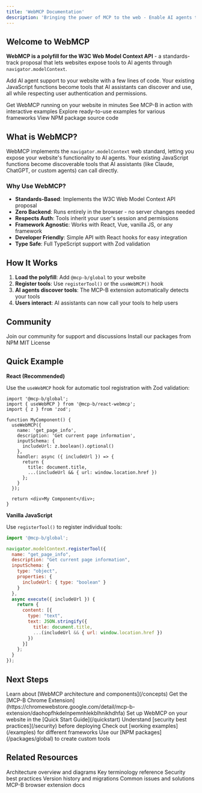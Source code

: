 ```yaml
---
title: 'WebMCP Documentation'
description: 'Bringing the power of MCP to the web - Enable AI agents to interact with your website through structured tools'
---
```


## Welcome to WebMCP

**WebMCP is a polyfill for the W3C Web Model Context API** - a standards-track proposal that lets websites expose tools to AI agents through `navigator.modelContext`.

Add AI agent support to your website with a few lines of code. Your existing JavaScript functions become tools that AI assistants can discover and use, all while respecting user authentication and permissions.

<CardGroup cols={2}>
  <Card
    title="Quick Start"
    icon="rocket"
    href="/quickstart"
  >
    Get WebMCP running on your website in minutes
  </Card>
  <Card
    title="Live Demo"
    icon="play"
    href="https://mcp-b.ai"
  >
    See MCP-B in action with interactive examples
  </Card>
  <Card
    title="Examples"
    icon="code"
    href="/examples"
  >
    Explore ready-to-use examples for various frameworks
  </Card>
  <Card
    title="NPM Packages"
    icon="npm"
    href="https://github.com/WebMCP-org/npm-packages"
  >
    View NPM package source code
  </Card>
</CardGroup>

## What is WebMCP?

WebMCP implements the `navigator.modelContext` web standard, letting you expose your website's functionality to AI agents. Your existing JavaScript functions become discoverable tools that AI assistants (like Claude, ChatGPT, or custom agents) can call directly.

### Why Use WebMCP?

- **Standards-Based**: Implements the W3C Web Model Context API proposal
- **Zero Backend**: Runs entirely in the browser - no server changes needed
- **Respects Auth**: Tools inherit your user's session and permissions
- **Framework Agnostic**: Works with React, Vue, vanilla JS, or any framework
- **Developer Friendly**: Simple API with React hooks for easy integration
- **Type Safe**: Full TypeScript support with Zod validation

## How It Works

1. **Load the polyfill**: Add `@mcp-b/global` to your website
2. **Register tools**: Use `registerTool()` or the `useWebMCP()` hook
3. **AI agents discover tools**: The MCP-B extension automatically detects your tools
4. **Users interact**: AI assistants can now call your tools to help users

## Community

<CardGroup cols={3}>
  <Card
    title="Discord"
    icon="discord"
    href="https://discord.gg/ZnHG4csJRB"
  >
    Join our community for support and discussions
  </Card>
  <Card
    title="NPM"
    icon="npm"
    href="https://www.npmjs.com/package/@mcp-b/transports"
  >
    Install our packages from NPM
  </Card>
  <Card
    title="License"
    icon="scale-balanced"
    href="https://github.com/WebMCP-org/npm-packages/blob/main/LICENSE"
  >
    MIT License
  </Card>
</CardGroup>

## Quick Example

**React (Recommended)**

Use the `useWebMCP` hook for automatic tool registration with Zod validation:

```tsx
import '@mcp-b/global';
import { useWebMCP } from '@mcp-b/react-webmcp';
import { z } from 'zod';

function MyComponent() {
  useWebMCP({
    name: 'get_page_info',
    description: 'Get current page information',
    inputSchema: {
      includeUrl: z.boolean().optional()
    },
    handler: async ({ includeUrl }) => {
      return {
        title: document.title,
        ...(includeUrl && { url: window.location.href })
      };
    }
  });

  return <div>My Component</div>;
}
```

**Vanilla JavaScript**

Use `registerTool()` to register individual tools:

```javascript
import '@mcp-b/global';

navigator.modelContext.registerTool({
  name: "get_page_info",
  description: "Get current page information",
  inputSchema: {
    type: "object",
    properties: {
      includeUrl: { type: "boolean" }
    }
  },
  async execute({ includeUrl }) {
    return {
      content: [{
        type: "text",
        text: JSON.stringify({
          title: document.title,
          ...(includeUrl && { url: window.location.href })
        })
      }]
    };
  }
});
```

## Next Steps

<Steps>
  <Step title="Understand Core Concepts">
    Learn about [WebMCP architecture and components](/concepts)
  </Step>
  <Step title="Install the Extension">
    Get the [MCP-B Chrome Extension](https://chromewebstore.google.com/detail/mcp-b-extension/daohopfhkdelnpemnhlekblhnikhdhfa)
  </Step>
  <Step title="Follow the Quickstart">
    Set up WebMCP on your website in the [Quick Start Guide](/quickstart)
  </Step>
  <Step title="Review Security">
    Understand [security best practices](/security) before deploying
  </Step>
  <Step title="Explore Examples">
    Check out [working examples](/examples) for different frameworks
  </Step>
  <Step title="Build Your Integration">
    Use our [NPM packages](/packages/global) to create custom tools
  </Step>
</Steps>

## Related Resources

<CardGroup cols={3}>
  <Card title="Core Concepts" icon="diagram-project" href="/concepts">
    Architecture overview and diagrams
  </Card>

  <Card title="Glossary" icon="book" href="/glossary">
    Key terminology reference
  </Card>

  <Card title="Security Guide" icon="shield-halved" href="/security">
    Security best practices
  </Card>

  <Card title="Changelog" icon="clock-rotate-left" href="/changelog">
    Version history and migrations
  </Card>

  <Card title="Troubleshooting" icon="wrench" href="/troubleshooting">
    Common issues and solutions
  </Card>

  <Card title="Extension Guide" icon="puzzle-piece" href="/extension/index">
    MCP-B browser extension docs
  </Card>
</CardGroup>